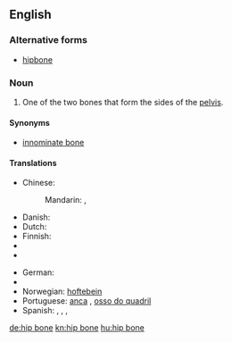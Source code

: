 {{wikipedia}}
==English==

===Alternative forms===
* [[hipbone]]

===Noun===
{{en-noun|sg=[[hip]] [[bone]]}}

# {{context|skeleton}} One of the two bones that form the sides of the [[pelvis]].

====Synonyms====
* [[innominate bone]]

====Translations====
{{trans-top|bone}}
* Chinese:
*: Mandarin: {{t|cmn|髖骨|sc=Hani}}, {{t|cmn|髋骨|tr=kuāngǔ|sc=Hani}}
* Danish: {{t-|da|hofteben|n}}
* Dutch: {{t|nl|heupbeen|n}}
* Finnish: {{t+|fi|lonkkaluu}}
* {{trreq|fr}}
* {{trreq|gl}}
{{trans-mid}}
* German: {{t-|de|Hüftknochen|m}}
* {{trreq|it}}
* Norwegian: [[hoftebein]]
* Portuguese: [[anca]] {{qualifier|Portugal}}, [[osso do quadril]] {{qualifier|Brazil}}
* Spanish: {{t-|es|hueso de la cadera|m}}, {{t+|es|coxal|m}}, {{t-|es|hueso coxal|m}},  {{t-|es|hueso innominado|m}}
{{trans-bottom}}

[[de:hip bone]]
[[kn:hip bone]]
[[hu:hip bone]]